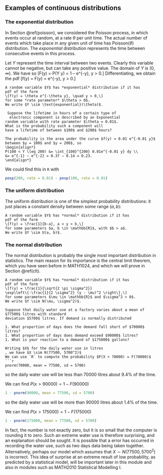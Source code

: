 ## Examples of  continuous distributions

### The exponential distribution

In Section \@ref(poisson), we considered the Poisson process, in which
events occur at random, at a rate $\theta$ per unit time.
The actual number of events which take place in any given
unit of time has $\text{Poisson}(\theta)$ distribution.
The *exponential* distribution represents
the time between consecutive events in this process.

Let $Y$ represent the time interval between two events.
Clearly this variable cannot be negative, but can take any
positive value.
The domain of $Y$ is $(0, \infty)$.
We have
\begin{align*}
P(Y > y) &= P(\text{no events in an interval of length $y$}) \\
&= \frac{e^{-\theta y} (\theta y)^0}{0!} \\
&= e^{-\theta y}
\end{align*}
so
\[F(y) = P(Y \leq y) = 1 – e^{-\theta y}, \quad y > 0.\]
Differentiating, we obtain the pdf
\[f(y) = \frac{d}{dy} F(y) = \theta e^{-\theta y}, \quad y > 0.\]

```definition
A random variable $Y$ has *exponential* distribution if it has
pdf of the form
\[f(y) = \theta e^{-\theta y}, \quad y > 0,\]
for some *rate parameter* $\theta > 0$.
We write $Y \sim \text{exponential}(\theta)$.
```

```example
 Suppose the lifetime in hours of a certain type of 
  electronic component is described by an Exponential
random variable with rate parameter $\theta = 0.01$. 
What is the probability such a component will
have a lifetime of between $100$ and $200$ hours?

The probability is the area under the curve $f(y) = 0.01 e^{-0.01 y}$ 
between $y = 100$ and $y = 200$, so
\begin{align*}
P(100 < Y \leq 200) &= \int_{100}^{200} 0.01e^{-0.01 y} dy \\
&= e^{-1} – e^{-2} = 0.37 – 0.14 = 0.23.
\end{align*}
```
We could find this in `R` with
```r
pexp(200, rate = 0.01) - pexp(100, rate = 0.01)
```
### The uniform distribution

The uniform distribution is one of the simplest probability 
distributions: it just places a constant density between
some range $(a, b)$:

```definition
A random variable $Y$ has *normal* distribution if it has
pdf of the form
\[f(y) = \frac{1}{b-a}, a < y < b,\]
for some parameters $a, b \in \mathbb{R}$, with $b > a$.
We write $Y \sim U(a, b)$.
```

### The normal distribution

The normal distribution is probably the single most important distribution
in statistics. The main reason for its importance is the central limit
theorem, which you have seen before in MATH1024, and which
we will prove in Section \@ref(clt).

```definition
A random variable $Y$ has *normal* distribution if it has
pdf of the form
\[f(y) = \frac{1}{\sqrt{2 \pi \sigma^2}}
\exp\left\{-\frac{1}{2 \sigma^2} (y - \mu)^2 \right\},\]
for some parameters $\mu \in \mathbb{R}$ and $\sigma^2 > 0$.
We write $Y \sim N(\mu, \sigma^2)$.
```

```example
Suppose that daily water use at a factory varies about a mean of 
$77500$ litres with standard
deviation $5700$ litres. If demand is normally distributed

1. What proportion of days does the demand fall short of $70000$ litres?
1. What proportion of days does demand exceed $90000$ litres?
1. What is your reaction to a demand of $175000$ gallons?

Writing $X$ for the daily water use in litres
, we have $X \sim N(77500, 5700^2)$
We can use `R` to compute the probability $P(X < 70000) = F(70000)$
```r
pnorm(70000, mean = 77500, sd = 5700)
```
so the daily water use will be less than $70000$ litres
about $9.4\%$ of the time.

We can find $P(x > 90000) = 1 - F(90000)$
```r
1 - pnorm(90000, mean = 77500, sd = 5700)
```
so the daily water use will be more than $90000$ litres
about $1.4\%$ of the time.


We can find  $P(x > 175000) = 1 - F(175000)$

```r
1 - pnorm(175000, mean = 77500, sd = 5700)
```
In fact, the number is not exactly zero, but it is so
small that the computer is rounding it to zero.
Such an extreme water use is therefore surprising,
and an
explanation should be sought. It is possible that a
 error has occurred in recording the water use, such
as two days data being taken together. Alternatively, perhaps
our model which assumes that 
$X \sim N(77500, 5700^2)$ is incorrect.
This idea of surprise at an extreme result of
low probability, as predicted by a statistical model, 
will be important later in this
module and also in modules such as MATH2010 Statistical Modelling I.

